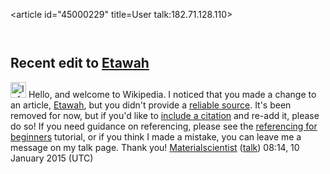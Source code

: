 <article id="45000229" title=User talk:182.71.128.110>
	<talkpage id="45000229" title="User talk:182.71.128.110">


==Recent edit to [[Etawah]]==
[[Image:Information.svg|25px|alt=Information icon]] Hello, and welcome to Wikipedia. I noticed that you made a change to an article, [[Etawah]], but you didn't provide a [[Wikipedia:Identifying reliable sources|reliable source]]. It's been removed for now, but if you'd like to [[Wikipedia:Citing sources|include a citation]] and re-add it, please do so! If you need guidance on referencing, please see the [[Help:Referencing for beginners|referencing for beginners]] tutorial, or if you think I made a mistake, you can leave me a message on my talk page. Thank you! [[User:Materialscientist|Materialscientist]] ([[User talk:Materialscientist|talk]]) 08:14, 10 January 2015 (UTC)
	</talkpage>
</article>